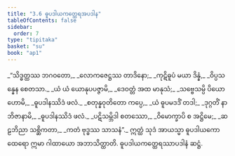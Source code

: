 ```yaml
---
title: "3.6 ဓူပဒါယကတ္ထေရအပဒါန"
tableOfContents: false
sidebar:
  order: 7
type: "tipitaka"
basket: "su"
book: "ap1"
---
```



<DynamicBreadcrumb />

<Division number="161" book="ap1">

<Paragraph number="1030" type="verses" book="ap1">
_“သိဒ္ဓတ္ထဿ ဘဂဝတော,_  
_လောကဇေဋ္ဌဿ တာဒိနော;_  
_ကုဋိဓူပံ မယာ ဒိန္နံ,_  
_ဝိပ္ပသန္နေန စေတသာ._  

</Paragraph>

</Division>
<Division number="162" book="ap1">

<Paragraph number="1031" type="verses" book="ap1">
_ယံ ယံ ယောနုပပဇ္ဇာမိ,_  
_ဒေဝတ္တံ အထ မာနုသံ;_  
_သဗ္ဗေသမ္ပိ ပိယော ဟောမိ,_  
_ဓူပဒါနဿိဒံ ဖလံ._  

</Paragraph>

</Division>
<Division number="163" book="ap1">

<Paragraph number="1032" type="verses" book="ap1">
_စတုန္နဝုတိတော ကပ္ပေ,_  
_ယံ ဓူပမဒဒိံ တဒါ;_  
_ဒုဂ္ဂတိံ နာဘိဇာနာမိ,_  
_ဓူပဒါနဿိဒံ ဖလံ._  

</Paragraph>

</Division>
<Division number="164" book="ap1">

<Paragraph number="1033" type="verses" book="ap1">
_ပဋိသမ္ဘိဒါ စတဿော,_  
_ဝိမောက္ခာပိ စ အဋ္ဌိမေ;_  
_ဆဠဘိညာ သစ္ဆိကတာ,_  
_ကတံ ဗုဒ္ဓဿ သာသနံ”._  

</Paragraph>

<Paragraph number="1034" book="ap1">
ဣတ္ထံ သုဒံ အာယသ္မာ ဓူပဒါယကော ထေရော ဣမာ ဂါထာယော အဘာသိတ္ထာတိ.

</Paragraph>
</Division>

<Paragraph number="1035" type="center" book="ap1">
ဓူပဒါယကတ္ထေရဿာပဒါနံ ဆဋ္ဌံ.
</Paragraph>